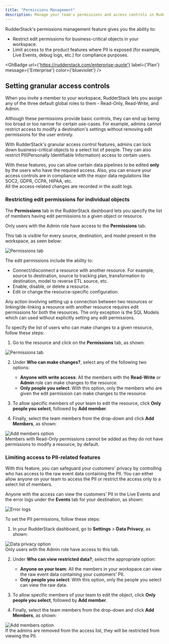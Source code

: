 ```yaml
---
title: "Permissions Management"
description: Manage your team's permissions and access controls in RudderStack.
---
```


RudderStack's permissions management feature gives you the ability to:

- <Link to="#restricting-edit-permissions-for-individual-objects">Restrict edit permissions</Link> for business-critical objects in your workspace.
- <Link to="#limiting-access-to-pii-related-features">Limit access</Link> to the product features where PII is exposed (for example, Live Events, debug logs, etc.) for compliance purposes.

<GhBadge
  url={'https://rudderstack.com/enterprise-quote'}
  label={'Plan'}
  message={'Enterprise'}
  color={'blueviolet'}
/>

## Setting granular access controls

When you <Link to="/dashboard-guides/user-management/#inviting-users-to-your-workspace">invite a member to your workspace</Link>, RudderStack lets you assign any of the three default global roles to them - <Link to="/dashboard-guides/user-management/#read-only">Read-Only</Link>, <Link to="/dashboard-guides/user-management/#read-write">Read-Write</Link>, and <Link to="/dashboard-guides/user-management/#admin">Admin</Link>.

Although these permissions provide basic controls, they can end up being too broad or too narrow for certain use-cases. For example, admins cannot restrict access to modify a destination's settings without removing edit permissions for the user entirely. 

With RudderStack's granular access control features, admins can lock down business-critical objects to a select list of people. They can also restrict PII(Personally Identifiable Information) access to certain users.

<div class="successBlock">
With these features, you can allow certain data pipelines to be edited <strong>only</strong> by the users who have the required access. Also, you can ensure your access controls are in compliance with the major data regulations like SOC2, GDPR, CCPA, HIPAA, etc.
</div>

<div class="infoBlock">
All the access-related changes are recorded in the <Link to="/dashboard-guides/audit-logs/">audit logs</Link>.
</div>

### Restricting edit permissions for individual objects

The **Permissions** tab in the RudderStack dashboard lets you specify the list of members having edit permissions to a given object or resource. 

<div class="infoBlock">
Only users with the <Link to="/dashboard-guides/user-management/#admin">Admin</Link> role have access to the <strong>Permissions</strong> tab.
</div>

This tab is visible for every source, destination, and model present in the workspace, as seen below:

<img src="../assets/rs-cloud/permissions-management-2.png" alt="Permissions tab" />

The edit permissions include the ability to:

- Connect/disconnect a resource with another resource. For example, source to destination, source to tracking plan, transformation to destination, model to reverse ETL source, etc.
- Enable, disable, or delete a resource.
- Edit or change the resource-specific configuration.

<div class="infoBlock">
Any action involving setting up a connection between two resources or linking/de-linking a resource with another resource requires edit permissions for both the resources. The only exception is the <Link to="/sources/reverse-etl/features/models/">SQL Models</Link> which can used without explicitly setting any edit permissions.
</div>

To specify the list of users who can make changes to a given resource, follow these steps:

1. Go to the resource and click on the **Permissions** tab, as shown:

<img src="../assets/rs-cloud/permissions-management-2.png" alt="Permissions tab" />

2. Under **Who can make changes?**, select any of the following two options:

    - **Anyone with write access**: All the members with the **Read-Write** or **Admin** role can make changes to the resource.
    - **Only people you select**: With this option, only the members who are given the edit permission can make changes to the resource.
3. To allow specific members of your team to edit the resource, click **Only people you select**, followed by **Add member**.
4. Finally, select the team members from the drop-down and click **Add Members**, as shown:

<img src="../assets/rs-cloud/permissions-management-3.png" alt="Add members option" />

<div class="warningBlock">
Members with <Link to="/dashboard-guides/user-management/#read-only">Read-Only</Link> permissions cannot be added as they do not have permissions to modify a resource, by default.
</div>

### Limiting access to PII-related features

With this feature, you can safeguard your customers' privacy by controlling who has access to the raw event data containing the PII. You can either allow anyone on your team to access the PII or restrict the access only to a select list of members.

Anyone with the access can view the customers' PII in the <Link to="/dashboard-guides/live-events/">Live Events</Link> and the error logs under the <strong>Events</strong> tab for your <Link to="/dashboard-guides/destinations/#destination-details">destination</Link>, as shown:

<img src="../assets/rs-cloud/permissions-management-4.png" alt="Error logs" />

To set the PII permissions, follow these steps:

1. In your RudderStack dashboard, go to **Settings** > **Data Privacy**, as shown:

<img src="../assets/rs-cloud/permissions-management-5.png" alt="Data privacy option" />

<div class="infoBlock">
Only users with the <Link to="/dashboard-guides/user-management/#admin">Admin</Link> role have access to this tab.
</div>

2. Under **Who can view restricted data?**, select the appropriate option:

    - **Anyone on your team**: All the members in your workspace can view the raw event data containing your customers' PII.
    - **Only people you select**: With this option, only the people you select can view the raw data.
3. To allow specific members of your team to edit the object, click **Only people you select**, followed by **Add member**.
4. Finally, select the team members from the drop-down and click **Add Members**, as shown:

<img src="../assets/rs-cloud/permissions-management-6.png" alt="Add members option" />

<div class="warningBlock">
If the admins are removed from the access list, they will be restricted from viewing the PII.
</div>